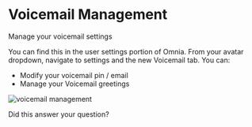 # Voicemail Management

Manage your voicemail settings

You can find this in the user settings portion of Omnia. From your avatar dropdown, navigate to settings and the new Voicemail tab.
You can:
<ul>
    <li>
        Modify your voicemail pin / email
    </li>
    <li>
        Manage your Voicemail greetings
    </li>
</ul>

<div className="flex justify-center"> 
    <img src="/images/omnia/voicemail-management/voicemail-management.png" alt="voicemail management" />
</div>

Did this answer your question?
